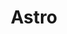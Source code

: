 ---
title: "Astro"
description: "Buttons allow users to take actions, and make choices, with a single tap.
"
---